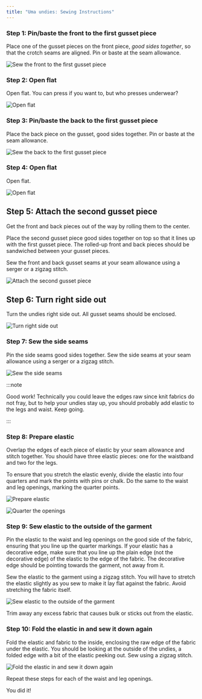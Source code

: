 ```yaml
---
title: "Uma undies: Sewing Instructions"
---
```


### Step 1: Pin/baste the front to the first gusset piece

Place one of the gusset pieces on the front piece, _good sides together_, so that the crotch seams are aligned. Pin or baste at the seam allowance.

![Sew the front to the first gusset piece](step01.png)

### Step 2: Open flat

Open flat. You can press if you want to, but who presses underwear?

![Open flat](step02.png)

### Step 3: Pin/baste the back to the first gusset piece

Place the back piece on the gusset, good sides together. Pin or baste at the seam allowance.

![Sew the back to the first gusset piece](step03.png)

### Step 4: Open flat

Open flat.

![Open flat](step04.png)

## Step 5: Attach the second gusset piece

Get the front and back pieces out of the way by rolling them to the center.

Place the second gusset piece good sides together on top so that it lines up with the first gusset piece. The rolled-up front and back pieces should be sandwiched between your gusset pieces.

Sew the front and back gusset seams at your seam allowance using a serger or a zigzag stitch.

![Attach the second gusset piece](step05.png)

## Step 6: Turn right side out

Turn the undies right side out. All gusset seams should be enclosed.

![Turn right side out](step06.png)

### Step 7: Sew the side seams

Pin the side seams good sides together. Sew the side seams at your seam allowance using a serger or a zigzag stitch.

![Sew the side seams](step07.png)

:::note


Good work! Technically you could leave the edges raw since knit fabrics do not fray, but to help your undies stay up, you should probably add elastic to the legs and waist. Keep going.

:::

### Step 8: Prepare elastic

Overlap the edges of each piece of elastic by your seam allowance and stitch together. You should have three elastic pieces: one for the waistband and two for the legs.

To ensure that you stretch the elastic evenly, divide the elastic into four quarters and mark the points with pins or chalk. Do the same to the waist and leg openings, marking the quarter points.

![Prepare elastic](step08.png)

![Quarter the openings](step08b.png)

### Step 9: Sew elastic to the outside of the garment

Pin the elastic to the waist and leg openings on the good side of the fabric, ensuring that you line up the quarter markings. If your elastic has a decorative edge, make sure that you line up the plain edge (not the decorative edge) of the elastic to the edge of the fabric. The decorative edge should be pointing towards the garment, not away from it.

Sew the elastic to the garment using a zigzag stitch. You will have to stretch the elastic slightly as you sew to make it lay flat against the fabric. Avoid stretching the fabric itself.

![Sew elastic to the outside of the garment](step09.png)

Trim away any excess fabric that causes bulk or sticks out from the elastic.

### Step 10: Fold the elastic in and sew it down again

Fold the elastic and fabric to the inside, enclosing the raw edge of the fabric under the elastic. You should be looking at the outside of the undies, a folded edge with a bit of the elastic peeking out. Sew using a zigzag stitch.

![Fold the elastic in and sew it down again](step10.png)

Repeat these steps for each of the waist and leg openings.

You did it!
